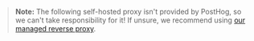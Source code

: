 > **Note:** The following self-hosted proxy isn't provided by PostHog, so we can't take responsibility for it! If unsure, we recommend using [our managed reverse proxy](/docs/advanced/proxy/managed-reverse-proxy).
